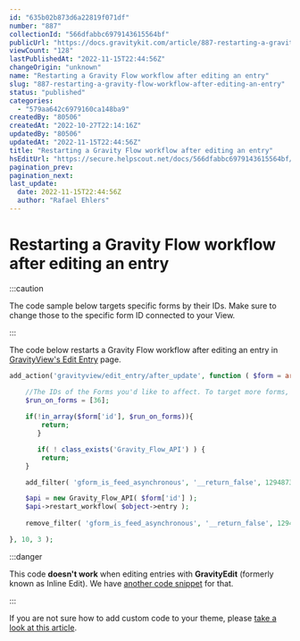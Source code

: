 ```yaml
---
id: "635b02b873d6a22819f071df"
number: "887"
collectionId: "566dfabbc6979143615564bf"
publicUrl: "https://docs.gravitykit.com/article/887-restarting-a-gravity-flow-workflow-after-editing-an-entry"
viewCount: "128"
lastPublishedAt: "2022-11-15T22:44:56Z"
changeOrigin: "unknown"
name: "Restarting a Gravity Flow workflow after editing an entry"
slug: "887-restarting-a-gravity-flow-workflow-after-editing-an-entry"
status: "published"
categories: 
  - "579aa642c6979160ca148ba9"
createdBy: "80506"
createdAt: "2022-10-27T22:14:16Z"
updatedBy: "80506"
updatedAt: "2022-11-15T22:44:56Z"
title: "Restarting a Gravity Flow workflow after editing an entry"
hsEditUrl: "https://secure.helpscout.net/docs/566dfabbc6979143615564bf/article/635b02b873d6a22819f071df"
pagination_prev: 
pagination_next: 
last_update:
  date: 2022-11-15T22:44:56Z
  author: "Rafael Ehlers"
---
```


# Restarting a Gravity Flow workflow after editing an entry


:::caution

The code sample below targets specific forms by their IDs. Make sure to change those to the specific form ID connected to your View.

:::



The code below restarts a Gravity Flow workflow after editing an entry in [GravityView's Edit Entry](https://docs.gravitykit.com/article/77-user-edit-allow-users-to-edit-their-own-entries) page.

```php
add_action('gravityview/edit_entry/after_update', function ( $form = array(), $entry_id = array(), $object ) {

	//The IDs of the Forms you'd like to affect. To target more forms, use [36,81,12] as an example
	$run_on_forms = [36]; 
	
	if(!in_array($form['id'], $run_on_forms)){
		return;
       }

       if( ! class_exists('Gravity_Flow_API') ) {
		return;
	}

	add_filter( 'gform_is_feed_asynchronous', '__return_false', 1294873 );

	$api = new Gravity_Flow_API( $form['id'] );
	$api->restart_workflow( $object->entry );
	
	remove_filter( 'gform_is_feed_asynchronous', '__return_false', 1294873 );

}, 10, 3 );
```


:::danger

This code **doesn't work** when editing entries with **GravityEdit** (formerly known as Inline Edit). We have [another code snippet](https://docs.gravitykit.com/article/886-restarting-a-gravity-flow-workflow-after-editing-a-field-with-gravityedit) for that.

:::

  If you are not sure how to add custom code to your theme, please [take a look at this article](https://docs.gravitykit.com/article/210-where-to-put-code-samples).